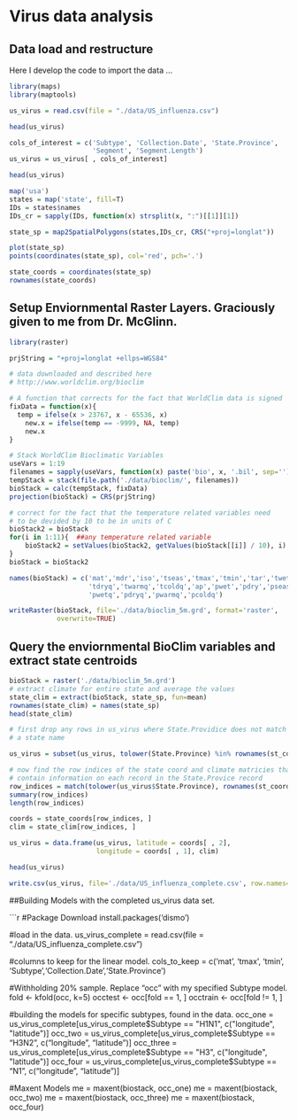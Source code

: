 # Virus data analysis

##  Data load and restructure

Here I develop the code to import the data ... 

```r
library(maps)
library(maptools)

us_virus = read.csv(file = "./data/US_influenza.csv")

head(us_virus)

cols_of_interest = c('Subtype', 'Collection.Date', 'State.Province',
                     'Segment', 'Segment.Length')
us_virus = us_virus[ , cols_of_interest]

head(us_virus)

map('usa')
states = map('state', fill=T)
IDs = states$names
IDs_cr = sapply(IDs, function(x) strsplit(x, ":")[[1]][1])

state_sp = map2SpatialPolygons(states,IDs_cr, CRS("+proj=longlat"))

plot(state_sp)
points(coordinates(state_sp), col='red', pch='.')

state_coords = coordinates(state_sp)
rownames(state_coords)
```

## Setup Enviornmental Raster Layers. Graciously given to me from  Dr. McGlinn.

```r
library(raster)

prjString = "+proj=longlat +ellps=WGS84"

# data downloaded and described here
# http://www.worldclim.org/bioclim

# A function that corrects for the fact that WorldClim data is signed
fixData = function(x){
  temp = ifelse(x > 23767, x - 65536, x)
	new.x = ifelse(temp == -9999, NA, temp)
	new.x
}

# Stack WorldClim Bioclimatic Variables
useVars = 1:19
filenames = sapply(useVars, function(x) paste('bio', x, '.bil', sep=''))
tempStack = stack(file.path('./data/bioclim/', filenames))
bioStack = calc(tempStack, fixData)
projection(bioStack) = CRS(prjString)

# correct for the fact that the temperature related variables need
# to be devided by 10 to be in units of C
bioStack2 = bioStack
for(i in 1:11){  ##any temperature related variable
	bioStack2 = setValues(bioStack2, getValues(bioStack[[i]] / 10), i)
}
bioStack = bioStack2

names(bioStack) = c('mat','mdr','iso','tseas','tmax','tmin','tar','twetq',
                    'tdryq','twarmq','tcoldq','ap','pwet','pdry','pseas',
                    'pwetq','pdryq','pwarmq','pcoldq')

writeRaster(bioStack, file='./data/bioclim_5m.grd', format='raster',
            overwrite=TRUE)
```

## Query the enviornmental BioClim variables and extract state centroids

```r
bioStack = raster('./data/bioclim_5m.grd')
# extract climate for entire state and average the values
state_clim = extract(bioStack, state_sp, fun=mean)
rownames(state_clim) = names(state_sp)
head(state_clim)

# first drop any rows in us_virus where State.Providice does not match
# a state name

us_virus = subset(us_virus, tolower(State.Province) %in% rownames(st_coords))

# now find the row indices of the state coord and climate matricies that 
# contain information on each record in the State.Provice record
row_indices = match(tolower(us_virus$State.Province), rownames(st_coords))
summary(row_indices)
length(row_indices)

coords = state_coords[row_indices, ]
clim = state_clim[row_indices, ]

us_virus = data.frame(us_virus, latitude = coords[ , 2],
                      longitude = coords[ , 1], clim)

head(us_virus)

write.csv(us_virus, file='./data/US_influenza_complete.csv', row.names=F)
```

##Building Models with the completed us_virus data set.

```r
#Package Download
install.packages('dismo')

#load in the data.
us_virus_complete = read.csv(file = "./data/US_influenza_complete.csv")

#columns to keep for the linear model.
cols_to_keep = c('mat', 'tmax', 'tmin', 'Subtype','Collection.Date','State.Province')

#Withholding 20% sample. Replace "occ" with my specified Subtype model.
fold <- kfold(occ, k=5)
occtest <- occ[fold == 1, ]
occtrain <- occ[fold != 1, ]

#building the models for specific subtypes, found in the data.
occ_one = us_virus_complete[us_virus_complete$Subtype == "H1N1", c("longitude", "latitude")]
occ_two = us_virus_complete[us_virus_complete$Subtype == "H3N2", c("longitude", "latitude")]
occ_three = us_virus_complete[us_virus_complete$Subtype == "H3", c("longitude", "latitude")]
occ_four = us_virus_complete[us_virus_complete$Subtype == "N1", c("longitude", "latitude")]

#Maxent Models
me = maxent(biostack, occ_one)
me = maxent(biostack, occ_two)
me = maxent(biostack, occ_three)
me = maxent(biostack, occ_four)